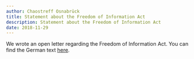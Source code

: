 ```yaml
---
author: Chaostreff Osnabrück
title: Statement about the Freedom of Information Act
description: Statement about the Freedom of Information Act
date: 2018-11-29
---
```


We wrote an open letter regarding the Freedom of Information Act. You can find the German text [here](/de/news/2018-11-29-stellungnahme-zur-informationsfreiheitssatzung/).

